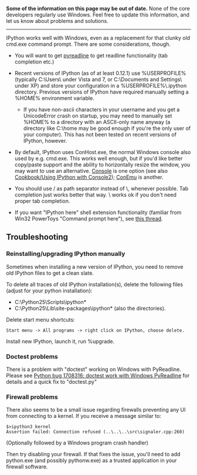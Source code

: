 '''Some of the information on this page may be out of date.''' None of the core developers regularly use Windows. Feel free to update this information, and let us know about problems and solutions.

----

IPython works well with Windows, even as a replacement for that clunky old cmd.exe command prompt. There are some considerations, though.

* You will want to get [http://ipython.org/pyreadline.html pyreadline] to get readline functionality (tab completion etc.)

* Recent versions of IPython (as of at least 0.12.1) use %USERPROFILE% (typically C:\Users\<username> under Vista and 7, or C:\Documents and Settings\<username> under XP) and store your configuration in a %USERPROFILE%\.ipython directory. Previous versions of IPython have required manually setting a %HOME% environment variable. 
** If you have non-ascii characters in your username and you get a UnicodeError crash on startup, you may need to manually set %HOME% to a directory with an ASCII-only name anyway (a directory like C:\home may be good enough if you're the only user of your computer). This has not been tested on recent versions of IPython, however.

* By default, IPython uses ConHost.exe, the normal Windows console also used by e.g. cmd.exe. This works well enough, but if you'd like better copy/paste support and the ability to horizontally resize the window, you may want to use an alternative. [http://sourceforge.net/projects/console/ Console] is one option (see also [[Cookbook/Using IPython with Console2]]);  [http://code.google.com/p/conemu-maximus5/ ConEmu] is another.

* You should use / as path separator instead of \, whenever possible. Tab completion just works better that way. \ works ok if you don't need proper tab completion.

* If you want "IPython here" shell extension functionality (familiar from Win32 PowerToys "Command prompt here"), see [http://lists.ipython.scipy.org/pipermail/ipython-user/2007-October/004746.html this thread].

== Troubleshooting ==

=== Reinstalling/upgrading IPython manually ===

Sometimes when installing a new version of IPython, you need to remove old IPython files to get a clean slate.

To delete all traces of old IPython installation(s), delete the following files (adjust for your python installation):

* C:\Python25\Scripts\ipython*
* C:\Python25\Lib\site-packages\ipython* (also the directories).

Delete start menu shortcuts:

 Start menu -> All programs -> right click on IPython, choose delete.

Install new IPython, launch it, run %upgrade.

=== Doctest problems ===

There is a problem with "doctest" working on Windows with PyReadline.  Please see [http://bugs.python.org/issue1708316 Python bug 1708316: doctest work with Windows PyReadline] for details and a quick fix to "doctest.py"

=== Firewall problems ===

There also seems to be a small issue regarding firewalls preventing any UI from connecting to a kernel.  If you receive a message similar to:

 $>ipython3 kernel
 Assertion failed: Connection refused (..\..\..\src\signaler.cpp:260)

(Optionally followed by a Windows program crash handler)

Then try disabling your firewall.  If that fixes the issue, you'll need to add python.exe (and possibly pythonw.exe) as a trusted application in your firewall software.
